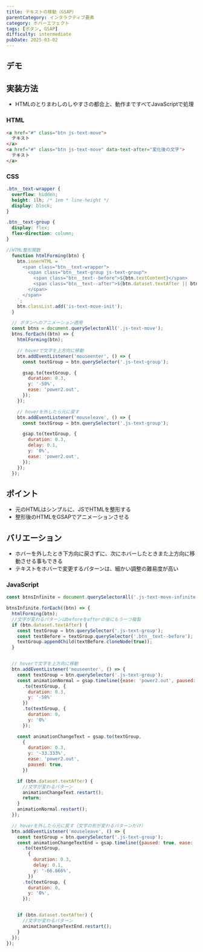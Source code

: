 ```yaml
---
title: テキストの移動（GSAP）
parentCategory: インタラクティブ要素
category: ホバーエフェクト
tags: [ボタン, GSAP]
difficulty: intermediate
pubDate: 2025-03-02
---
```



## デモ

<IframeDemo/>

## 実装方法

- HTMLのとりまわしのしやすさの都合上、動作まですべてJavaScriptで処理


### HTML

```html
<a href="#" class="btn js-text-move">
  テキスト
</a>
<a href="#" class="btn js-text-move" data-text-after="変化後の文字">
  テキスト
</a>
```

### CSS

```css
.btn__text-wrapper {
  overflow: hidden;
  height: 1lh; /* 1em * line-height */
  display: block;
}

.btn__text-group {
  display: flex;
  flex-direction: column;
}
```
```javascript
//HTML整形関数
  function htmlForming(btn) {
    btn.innerHTML = `
      <span class="btn__text-wrapper">
        <span class="btn__text-group js-text-group">
          <span class="btn__text--before">${btn.textContent}</span>
          <span class="btn__text--after">${btn.dataset.textAfter || btn.textContent}</span>
        </span>
      </span>
    `;
    btn.classList.add('is-text-move-init');
  }

  // ボタンへのアニメーション適用
  const btns = document.querySelectorAll('.js-text-move');
  btns.forEach((btn) => {
    htmlForming(btn);

    // hoverで文字を上方向に移動
    btn.addEventListener('mouseenter', () => {
      const textGroup = btn.querySelector('.js-text-group');

      gsap.to(textGroup, {
        duration: 0.3,
        y: '-50%',
        ease: 'power2.out',
      });
    });

    // hoverを外したら元に戻す
    btn.addEventListener('mouseleave', () => {
      const textGroup = btn.querySelector('.js-text-group');

      gsap.to(textGroup, {
        duration: 0.3,
        delay: 0.1,
        y: '0%',
        ease: 'power2.out',
      });
    });
  });
```



## ポイント
- 元のHTMLはシンプルに、JSでHTMLを整形する
- 整形後のHTMLをGSAPでアニメーションさせる

## バリエーション
- ホバーを外したとき下方向に戻さずに、次にホバーしたときまた上方向に移動させる事もできる
- テキストをホバーで変更するパターンは、細かい調整の難易度が高い

### JavaScript

```javascript
const btnsInfinite = document.querySelectorAll('.js-text-move-infinite');

btnsInfinite.forEach((btn) => {
  htmlForming(btn);
  //文字が変わるパターンはbeforeをafterの後にもう一つ複製
  if (btn.dataset.textAfter) {
    const textGroup = btn.querySelector('.js-text-group');
    const textBefore = textGroup.querySelector('.btn__text--before');
    textGroup.appendChild(textBefore.cloneNode(true));
  }


  // hoverで文字を上方向に移動
  btn.addEventListener('mouseenter', () => {
    const textGroup = btn.querySelector('.js-text-group');
    const animationNormal = gsap.timeline({ease: 'power2.out', paused: true})
      .to(textGroup, {
        duration: 0.3,
        y: '-50%'
      })
      .to(textGroup, {
        duration: 0,
        y: '0%'
      });

    const animationChangeText = gsap.to(textGroup,
      {
        duration: 0.3,
        y: '-33.333%',
        ease: 'power2.out',
        paused: true,
      })

    if (btn.dataset.textAfter) {
      //文字が変わるパターン
      animationChangeText.restart();
      return;
    }
    animationNormal.restart();
  });

  // hoverを外したら元に戻す（文字の形が変わるパターンだけ）
  btn.addEventListener('mouseleave', () => {
    const textGroup = btn.querySelector('.js-text-group');
    const animationChangeTextEnd = gsap.timeline({paused: true, ease: 'power2.out'})
      .to(textGroup,
        {
          duration: 0.3,
          delay: 0.1,
          y: '-66.666%',
        })
      .to(textGroup, {
        duration: 0,
        y: '0%',
      });


    if (btn.dataset.textAfter) {
      //文字が変わるパターン
      animationChangeTextEnd.restart();
    }
  });
});


```